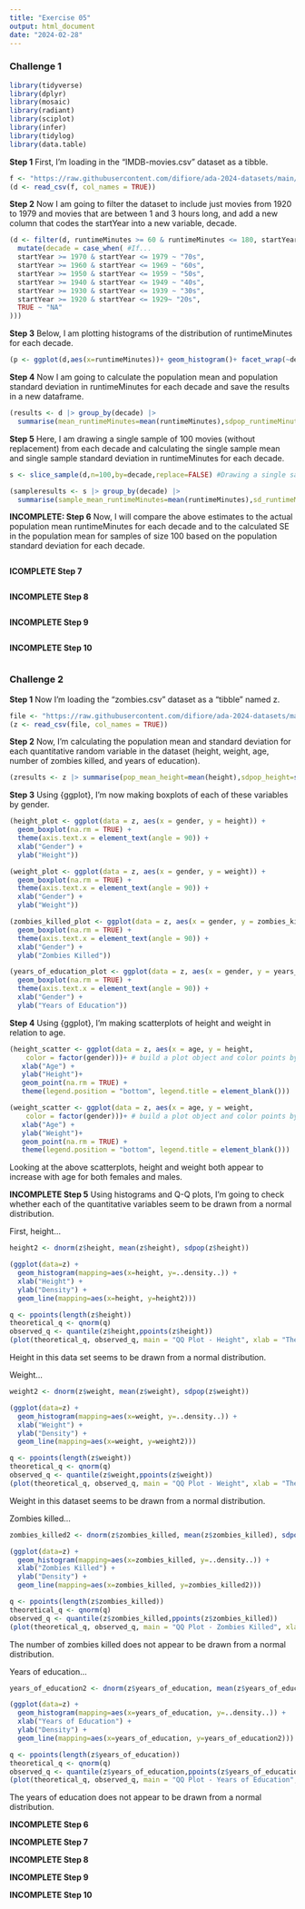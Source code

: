 ```yaml
---
title: "Exercise 05"
output: html_document
date: "2024-02-28"
---
```


### Challenge 1

```r
library(tidyverse)
library(dplyr)
library(mosaic)
library(radiant)
library(sciplot)
library(infer)
library(tidylog)
library(data.table)
```

**Step 1**
First, I'm loading in the “IMDB-movies.csv” dataset as a tibble.

```r
f <- "https://raw.githubusercontent.com/difiore/ada-2024-datasets/main/IMDB-movies.csv"
(d <- read_csv(f, col_names = TRUE))
```

**Step 2**
Now I am going to filter the dataset to include just movies from 1920 to 1979 and movies that are between 1 and 3 hours long, and add a new column that codes the startYear into a new variable, decade.

```r
(d <- filter(d, runtimeMinutes >= 60 & runtimeMinutes <= 180, startYear >= 1920 & startYear <= 1979) |>
  mutate(decade = case_when( #If...
  startYear >= 1970 & startYear <= 1979 ~ "70s",
  startYear >= 1960 & startYear <= 1969 ~ "60s",
  startYear >= 1950 & startYear <= 1959 ~ "50s",
  startYear >= 1940 & startYear <= 1949 ~ "40s",
  startYear >= 1930 & startYear <= 1939 ~ "30s",
  startYear >= 1920 & startYear <= 1929~ "20s", 
  TRUE ~ "NA"
)))
```

**Step 3** 
Below, I am plotting histograms of the distribution of runtimeMinutes for each decade.

```r
(p <- ggplot(d,aes(x=runtimeMinutes))+ geom_histogram()+ facet_wrap(~decade))
```

**Step 4**
Now I am going to calculate the population mean and population standard deviation in runtimeMinutes for each decade and save the results in a new dataframe.

```r
(results <- d |> group_by(decade) |>
  summarise(mean_runtimeMinutes=mean(runtimeMinutes),sdpop_runtimeMinutes=sdpop(runtimeMinutes)))
```

**Step 5**
Here, I am drawing a single sample of 100 movies (without replacement) from each decade and calculating the single sample mean and single sample standard deviation in runtimeMinutes for each decade.
```r
s <- slice_sample(d,n=100,by=decade,replace=FALSE) #Drawing a single sample of 100 movies without replacement from each decade

(sampleresults <- s |> group_by(decade) |>
  summarise(sample_mean_runtimeMinutes=mean(runtimeMinutes),sd_runtimeMinutes=sd(runtimeMinutes))) #sample mean & sample standard deviation 

```

**INCOMPLETE: Step 6**
Now, I will compare the above estimates to the actual population mean runtimeMinutes for each decade and to the calculated SE in the population mean for samples of size 100 based on the population standard deviation for each decade.
```r

```

**ICOMPLETE Step 7**
```r

```


**INCOMPLETE Step 8**
```r

```


**INCOMPLETE Step 9**
```r

```


**INCOMPLETE Step 10**
```r

```


### Challenge 2

**Step 1**
Now I'm loading the “zombies.csv” dataset as a “tibble” named z.
```r
file <- "https://raw.githubusercontent.com/difiore/ada-2024-datasets/main/zombies.csv"
(z <- read_csv(file, col_names = TRUE))
```

**Step 2**
Now, I'm calculating the population mean and standard deviation for each quantitative random variable in the dataset (height, weight, age, number of zombies killed, and years of education).
```r
(zresults <- z |> summarise(pop_mean_height=mean(height),sdpop_height=sdpop(height),pop_mean_weight=mean(weight),sdpop_weight=sdpop(weight),pop_mean_zombies_killed=mean(zombies_killed),sdpop_zombies_killed=sdpop(zombies_killed),pop_mean_years_of_education=mean(years_of_education),sdpop_years_of_education=sdpop(years_of_education)))
```

**Step 3**
Using {ggplot}, I'm now making boxplots of each of these variables by gender.
```r
(height_plot <- ggplot(data = z, aes(x = gender, y = height)) +
  geom_boxplot(na.rm = TRUE) +
  theme(axis.text.x = element_text(angle = 90)) +
  xlab("Gender") +
  ylab("Height"))
```
```r
(weight_plot <- ggplot(data = z, aes(x = gender, y = weight)) +
  geom_boxplot(na.rm = TRUE) +
  theme(axis.text.x = element_text(angle = 90)) +
  xlab("Gender") +
  ylab("Weight"))
```
```r
(zombies_killed_plot <- ggplot(data = z, aes(x = gender, y = zombies_killed)) +
  geom_boxplot(na.rm = TRUE) +
  theme(axis.text.x = element_text(angle = 90)) +
  xlab("Gender") +
  ylab("Zombies Killed"))
```
```r
(years_of_education_plot <- ggplot(data = z, aes(x = gender, y = years_of_education)) +
  geom_boxplot(na.rm = TRUE) +
  theme(axis.text.x = element_text(angle = 90)) +
  xlab("Gender") +
  ylab("Years of Education"))
```

**Step 4**
Using {ggplot}, I'm making scatterplots of height and weight in relation to age.
```r
(height_scatter <- ggplot(data = z, aes(x = age, y = height,
    color = factor(gender)))+ # build a plot object and color points by gender
   xlab("Age") + 
   ylab("Height")+
   geom_point(na.rm = TRUE) +
   theme(legend.position = "bottom", legend.title = element_blank()))
```

```r
(weight_scatter <- ggplot(data = z, aes(x = age, y = weight,
    color = factor(gender)))+ # build a plot object and color points by gender
   xlab("Age") + 
   ylab("Weight")+
   geom_point(na.rm = TRUE) +
   theme(legend.position = "bottom", legend.title = element_blank()))
```

Looking at the above scatterplots, height and weight both appear to increase with age for both females and males. 

**INCOMPLETE Step 5**
Using histograms and Q-Q plots, I'm going to check whether each of the quantitative variables seem to be drawn from a normal distribution.

First, height...
```r
height2 <- dnorm(z$height, mean(z$height), sdpop(z$height))

(ggplot(data=z) +
  geom_histogram(mapping=aes(x=height, y=..density..)) +
  xlab("Height") +
  ylab("Density") +
  geom_line(mapping=aes(x=height, y=height2)))
```

```r
q <- ppoints(length(z$height))
theoretical_q <- qnorm(q)
observed_q <- quantile(z$height,ppoints(z$height))
(plot(theoretical_q, observed_q, main = "QQ Plot - Height", xlab = "Theoretical Quantiles", ylab = "Sample Quantiles"))
```

Height in this data set seems to be drawn from a normal distribution.


Weight...
```r
weight2 <- dnorm(z$weight, mean(z$weight), sdpop(z$weight))

(ggplot(data=z) +
  geom_histogram(mapping=aes(x=weight, y=..density..)) +
  xlab("Weight") +
  ylab("Density") +
  geom_line(mapping=aes(x=weight, y=weight2)))

```

```r
q <- ppoints(length(z$weight))
theoretical_q <- qnorm(q)
observed_q <- quantile(z$weight,ppoints(z$weight))
(plot(theoretical_q, observed_q, main = "QQ Plot - Weight", xlab = "Theoretical Quantiles", ylab = "Sample Quantiles"))
```

Weight in this dataset seems to be drawn from a normal distribution.


Zombies killed...
```r
zombies_killed2 <- dnorm(z$zombies_killed, mean(z$zombies_killed), sdpop(z$zombies_killed))

(ggplot(data=z) +
  geom_histogram(mapping=aes(x=zombies_killed, y=..density..)) +
  xlab("Zombies Killed") +
  ylab("Density") +
  geom_line(mapping=aes(x=zombies_killed, y=zombies_killed2)))
```
```r
q <- ppoints(length(z$zombies_killed))
theoretical_q <- qnorm(q)
observed_q <- quantile(z$zombies_killed,ppoints(z$zombies_killed))
(plot(theoretical_q, observed_q, main = "QQ Plot - Zombies Killed", xlab = "Theoretical Quantiles", ylab = "Sample Quantiles"))
```

The number of zombies killed does not appear to be drawn from a normal distribution.

Years of education...
```r
years_of_education2 <- dnorm(z$years_of_education, mean(z$years_of_education), sdpop(z$years_of_education))

(ggplot(data=z) +
  geom_histogram(mapping=aes(x=years_of_education, y=..density..)) +
  xlab("Years of Education") +
  ylab("Density") +
  geom_line(mapping=aes(x=years_of_education, y=years_of_education2)))
```
```r
q <- ppoints(length(z$years_of_education))
theoretical_q <- qnorm(q)
observed_q <- quantile(z$years_of_education,ppoints(z$years_of_education))
(plot(theoretical_q, observed_q, main = "QQ Plot - Years of Education", xlab = "Theoretical Quantiles", ylab = "Sample Quantiles"))
```

The years of education does not appear to be drawn from a normal distribution.

**INCOMPLETE Step 6**

**INCOMPLETE Step 7**

**INCOMPLETE Step 8**

**INCOMPLETE Step 9**

**INCOMPLETE Step 10**
